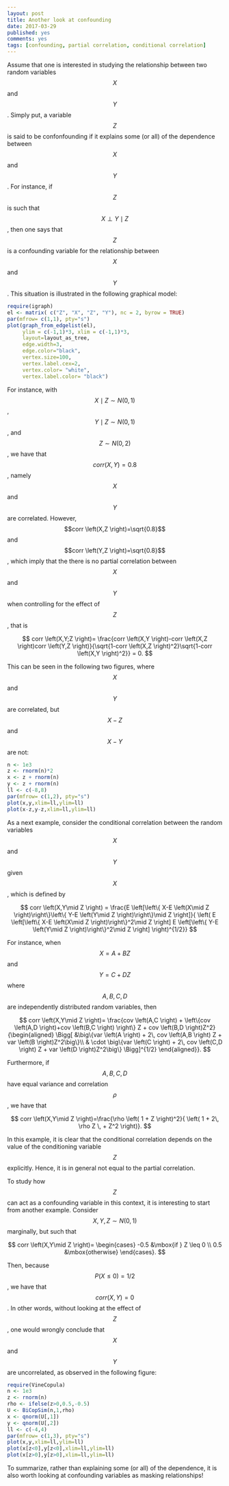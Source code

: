 ```yaml
---
layout: post
title: Another look at confounding
date: 2017-03-29
published: yes
comments: yes
tags: [confounding, partial correlation, conditional correlation]
---
```

Assume that one is interested in studying the relationship between two random 
variables $$X$$ and $$Y$$. Simply put, a variable $$Z$$ is said to be confonfounding 
if it explains some (or all) of the dependence between $$X$$ and $$Y$$. For instance, 
if $$Z$$ is such that $$X \perp Y \mid Z$$, then one says that $$Z$$ is a confounding 
variable for the relationship between $$X$$ and $$Y$$. This situation is illustrated 
in the following graphical model:

```r
require(igraph)
el <- matrix( c("Z", "X", "Z", "Y"), nc = 2, byrow = TRUE)
par(mfrow= c(1,1), pty="s")
plot(graph_from_edgelist(el), 
     ylim = c(-1,1)*3, xlim = c(-1,1)*3,
     layout=layout_as_tree, 
     edge.width=3,
     edge.color="black",
     vertex.size=100,
     vertex.label.cex=2,
     vertex.color= "white", 
     vertex.label.color= "black")
```

For instance, with $$X\mid Z \sim N(0,1)$$, $$Y \mid Z \sim N(0,1)$$, and 
$$Z \sim N(0,2)$$, we have that $$corr \left(X,Y \right)=0.8$$, namely $$X$$ and $$Y$$ are correlated. 
However, $$corr \left(X,Z \right)=\sqrt{0.8}$$ and $$corr \left(Y,Z \right)=\sqrt{0.8}$$, which imply that 
the there is no partial correlation between $$X$$ and $$Y$$ when controlling for the effect of $$Z$$, that is

$$
corr \left(X,Y;Z \right)= \frac{corr \left(X,Y \right)-corr \left(X,Z \right)corr \left(Y,Z \right)}{\sqrt{1-corr \left(X,Z \right)^2}\sqrt{1-corr \left(X,Y \right)^2}} = 0.
$$

This can be seen in the following two figures, where $$X$$ and $$Y$$ are correlated, 
but $$X-Z$$ and $$X-Y$$ are not:

```r
n <- 1e3
z <- rnorm(n)*2
x <- z + rnorm(n)
y <- z + rnorm(n)
ll <- c(-8,8)
par(mfrow= c(1,2), pty="s")
plot(x,y,xlim=ll,ylim=ll)
plot(x-z,y-z,xlim=ll,ylim=ll)
```

As a next example, consider the conditional correlation between the random variables $$X$$ and $$Y$$ given $$X$$, which is defined by

$$
corr \left(X,Y\mid Z \right) = 
\frac{E \left[\left\{ X-E \left(X\mid Z \right)\right\}\left\{ Y-E \left(Y\mid Z \right)\right\}\mid Z \right]}{ \left( E \left[\left\{ X-E \left(X\mid Z \right)\right\}^2\mid Z \right] E \left[\left\{ Y-E \left(Y\mid Z \right)\right\}^2\mid Z \right] \right)^{1/2}}
$$

For instance, when $$X =  A + BZ$$ and $$Y =  C + DZ$$ where $$A,B,C,D$$ are independently distributed random variables, then

$$
    corr \left(X,Y\mid Z \right)=  
    \frac{cov \left(A,C \right) + \left\{cov \left(A,D \right)+cov \left(B,C \right) \right\} Z + cov \left(B,D \right)Z^2}{\begin{aligned}
 \Bigg[ &\big\{var \left(A \right) + 2\, cov \left(A,B \right)  Z + var \left(B \right)Z^2\big\}\\
           & \cdot \big\{var \left(C \right) + 2\, cov \left(C,D \right)  Z + var \left(D \right)Z^2\big\} \Bigg]^{1/2}
\end{aligned}}.
$$

Furthermore, if $$A,B,C,D$$ have equal variance and correlation $$\rho$$, we have that

$$
    corr \left(X,Y\mid Z \right)=\frac{\rho \left( 1 + Z \right)^2}{
    \left( 1 + 2\, \rho Z \, + Z^2 \right)}.
$$

In this example, it is clear that the conditional correlation depends on the value of the conditioning variable $$Z$$ explicitly. Hence, it is in general not equal to the partial correlation.

To study how $$Z$$ can act as a confounding variable in this context, it is interesting to start from 
another example. Consider $$X,Y,Z \sim N(0,1)$$ marginally,
but such that 

$$
corr \left(X,Y\mid Z \right)= \begin{cases}
-0.5 &\mbox{if } Z \leq 0 \\
0.5 &\mbox{otherwise}
\end{cases}.
$$

Then, because $$P(X \leq 0) = 1/2$$, we have that $$corr \left(X,Y\right) = 0$$. In other words,
without looking at the effect of $$Z$$, one would wrongly conclude that $$X$$ and $$Y$$ are uncorrelated, as observed in the following figure:

```r
require(VineCopula)
n <- 1e3
z <- rnorm(n)
rho <- ifelse(z>0,0.5,-0.5)
U <- BiCopSim(n,1,rho)
x <- qnorm(U[,1])
y <- qnorm(U[,2])
ll <- c(-4,4)
par(mfrow= c(1,3), pty="s")
plot(x,y,xlim=ll,ylim=ll)
plot(x[z<0],y[z<0],xlim=ll,ylim=ll)
plot(x[z>0],y[z>0],xlim=ll,ylim=ll)
```

To summarize, rather than explaining some (or all) of the dependence, it is also worth looking at confounding variables as masking relationships!